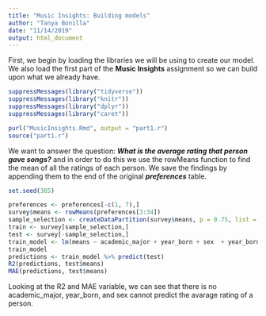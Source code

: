 ```yaml
---
title: "Music Insights: Building models"
author: "Tanya Bonilla"
date: "11/14/2019"
output: html_document
---
```


First, we begin by loading the libraries we will be using to create our model. We also load the first part of the **Music Insights** assignment so we can build upon what we already have.
```r
suppressMessages(library("tidyverse"))
suppressMessages(library("knitr"))
suppressMessages(library("dplyr"))
suppressMessages(library("caret"))

purl("MusicInsights.Rmd", output = "part1.r")
source("part1.r")

```

We want to answer the question: ***What is the average rating that person gave songs?*** and in order to do this we use the rowMeans function to find the mean of all the ratings of each person. We save the findings by appending them to the end of the original ***preferences*** table. 

```r
set.seed(385)

preferences <- preferences[-c(1, 7),]
survey$means <- rowMeans(preferences[3:34])
sample_selection <- createDataPartition(survey$means, p = 0.75, list = FALSE)
train <- survey[sample_selection,]
test <- survey[-sample_selection,]
train_model <- lm(means ~ academic_major + year_born + sex  + year_born, data = survey)
train_model
predictions <- train_model %>% predict(test)
R2(predictions, test$means)
MAE(predictions, test$means)
```
Looking at the R2 and MAE variable, we can see that there is no academic_major, year_born, and sex cannot predict the avarage rating of a person.


